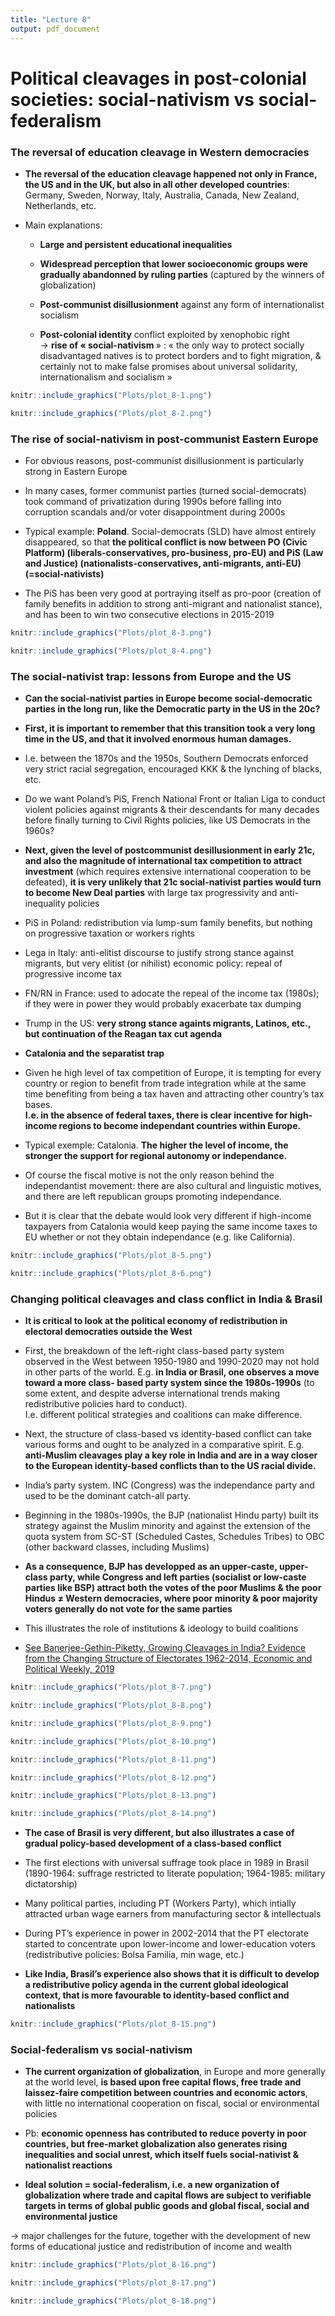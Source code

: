 ```yaml
---
title: "Lecture 8"
output: pdf_document
---
```

  
# Political cleavages in post-colonial societies: social-nativism vs social-federalism

### The reversal of education cleavage in Western democracies

* **The reversal of the education cleavage happened not only in France, the US and in the UK, but also in all other developed countries**: Germany, Sweden, Norway, Italy, Australia, Canada, New Zealand, Netherlands, etc.

* Main explanations:

  + **Large and persistent educational inequalities**

  + **Widespread perception that lower socioeconomic groups were gradually abandonned by ruling parties** (captured by the winners of globalization)

  + **Post-communist disillusionment** against any form of internationalist socialism

  + **Post-colonial identity** conflict exploited by xenophobic right\
$\rightarrow$ **rise of « social-nativism **» : « the only way to protect socially disadvantaged natives is to protect borders and to fight migration, & certainly not to make false promises about universal solidarity, internationalism and socialism »
  
```r
knitr::include_graphics("Plots/plot_8-1.png")
```

```r
knitr::include_graphics("Plots/plot_8-2.png")
```

### The rise of social-nativism in post-communist Eastern Europe

* For obvious reasons, post-communist disillusionment is particularly strong in Eastern Europe

* In many cases, former communist parties (turned social-democrats) took
command of privatization during 1990s before falling into corruption scandals and/or voter disappointment during 2000s

* Typical example: **Poland**. Social-democrats (SLD) have almost entirely
disappeared, so that **the political conflict is now between PO (Civic Platform) (liberals-conservatives, pro-business, pro-EU) and PiS (Law and Justice) (nationalists-conservatives, anti-migrants, anti-EU) (=social-nativists)**

* The PiS has been very good at portraying itself as pro-poor (creation of family benefits in addition to strong anti-migrant and nationalist stance), and has been to win two consecutive elections in 2015-2019



```r
knitr::include_graphics("Plots/plot_8-3.png")
```

```r
knitr::include_graphics("Plots/plot_8-4.png")
```


### The social-nativist trap: lessons from Europe and the US

* **Can the social-nativist parties in Europe become social-democratic parties in the long run, like the Democratic party in the US in the 20c?**

* **First, it is important to remember that this transition took a very long time in the US, and that it involved enormous human damages.**

* I.e. between the 1870s and the 1950s, Southern Democrats enforced very
strict racial segregation, encouraged KKK & the lynching of blacks, etc.

* Do we want Poland’s PiS, French National Front or Italian Liga to conduct
violent policies against migrants & their descendants for many decades
before finally turning to Civil Rights policies, like US Democrats in the 1960s?

* **Next, given the level of postcommunist desillusionment in early 21c, and also the magnitude of international tax competition to attract investment** (which requires extensive international cooperation to be defeated), **it is very unlikely that 21c social-nativist parties would turn to become New Deal parties** with large tax progressivity and anti-inequality policies

* PiS in Poland: redistribution via lump-sum family benefits, but nothing on
progressive taxation or workers rights

* Lega in Italy: anti-elitist discourse to justify strong stance against migrants, but very elitist (or nihilist) economic policy: repeal of progressive income tax

* FN/RN in France: used to adocate the repeal of the income tax (1980s); if
they were in power they would probably exacerbate tax dumping

* Trump in the US: **very strong stance againts migrants, Latinos, etc., but continuation of the Reagan tax cut agenda**


* **Catalonia and the separatist trap**
\newpage
* Given he high level of tax competition of Europe, it is tempting for every country or region to benefit from trade integration while at the same time benefiting from being a tax haven and attracting other country’s tax bases.\
**I.e. in the absence of federal taxes, there is clear incentive for high-income regions to become independant countries within Europe.**

* Typical exemple: Catalonia. **The higher the level of income, the stronger the support for regional autonomy or independance.**

* Of course the fiscal motive is not the only reason behind the independantist movement: there are also cultural and linguistic motives, and there are left republican groups promoting independance.

* But it is clear that the debate would look very different if high-income
taxpayers from Catalonia would keep paying the same income taxes to EU
whether or not they obtain independance (e.g. like California).

```r
knitr::include_graphics("Plots/plot_8-5.png")
```

```r
knitr::include_graphics("Plots/plot_8-6.png")
```

### Changing political cleavages and class conflict in India & Brasil

* **It is critical to look at the political economy of redistribution in electoral democraties outside the West**

* First, the breakdown of the left-right class-based party system observed in the West between 1950-1980 and 1990-2020 may not hold in other parts of
the world. E.g. **in India or Brasil, one observes a move toward a more class- based party system since the 1980s-1990s** (to some extent, and despite adverse international trends making redistributive policies hard to conduct).\
I.e. different political strategies and coalitions can make difference.

* Next, the structure of class-based vs identity-based conflict can take various forms and ought to be analyzed in a comparative spirit.
E.g. **anti-Muslim cleavages play a key role in India and are in a way closer to the European identity-based conflicts than to the US racial divide.**

* India’s party system. INC (Congress) was the independance party and used to be the dominant catch-all party.

* Beginning in the 1980s-1990s, the BJP (nationalist Hindu party) built its
strategy against the Muslim minority and against the extension of the quota
system from SC-ST (Scheduled Castes, Schedules Tribes) to OBC (other
backward classes, including Muslims)

* **As a consequence, BJP has developped as an upper-caste, upper-class party, while Congress and left parties (socialist or low-caste parties like BSP) attract both the votes of the poor Muslims & the poor Hindus $\neq$ Western democracies, where poor minority & poor majority voters generally do not vote for the same parties**

* This illustrates the role of institutions & ideology to build coalitions

* [See Banerjee-Gethin-Piketty, Growing Cleavages in India? Evidence from the Changing Structure of Electorates 1962-2014, Economic and Political Weekly, 2019](http://piketty.pse.ens.fr/files/BanerjeeGethinPiketty2019EPW.pdf) 

```r
knitr::include_graphics("Plots/plot_8-7.png")
```

```r
knitr::include_graphics("Plots/plot_8-8.png")
```

```r
knitr::include_graphics("Plots/plot_8-9.png")
```

```r
knitr::include_graphics("Plots/plot_8-10.png")
```

```r
knitr::include_graphics("Plots/plot_8-11.png")
```

```r
knitr::include_graphics("Plots/plot_8-12.png")
```

```r
knitr::include_graphics("Plots/plot_8-13.png")
```

```r
knitr::include_graphics("Plots/plot_8-14.png")
```

* **The case of Brasil is very different, but also illustrates a case of gradual policy-based development of a class-based conflict**

* The first elections with universal suffrage took place in 1989 in Brasil
(1890-1964: suffrage restricted to literate population; 1964-1985: military dictatorship)

* Many political parties, including PT (Workers Party), which intially attracted urban wage earners from manufacturing sector & intellectuals

* During PT’s experience in power in 2002-2014 that the PT electorate
started to concentrate upon lower-income and lower-education voters
(redistributive policies: Bolsa Familia, min wage, etc.)

* **Like India, Brasil’s experience also shows that it is difficult to develop a redistributive policy agenda in the current global ideological context, that is more favourable to identity-based conflict and nationalists**


```r
knitr::include_graphics("Plots/plot_8-15.png")
```
### Social-federalism vs social-nativism

* **The current organization of globalization**, in Europe and more generally at the world level, **is based upon free capital flows, free trade and laissez-faire competition between countries and economic actors**, with little no international cooperation on fiscal, social or environmental policies

* Pb: **economic openness has contributed to reduce poverty in poor countries, but free-market globalization also generates rising inequalities and social unrest, which itself fuels social-nativist & nationalist reactions**

* **Ideal solution = social-federalism, i.e. a new organization of globalization where trade and capital flows are subject to verifiable targets in terms of global public goods and global fiscal, social and environmental justice**


$\rightarrow$ major challenges for the future, together with the development of new forms of educational justice and redistribution of income and wealth


```r
knitr::include_graphics("Plots/plot_8-16.png")
```

```r
knitr::include_graphics("Plots/plot_8-17.png")
```

```r
knitr::include_graphics("Plots/plot_8-18.png")
```




